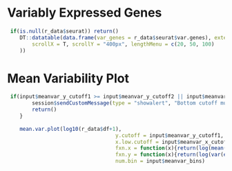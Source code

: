 

# Variably Expressed Genes 

```r
 if(is.null(r_data$seurat)) return()
    DT::datatable(data.frame(var_genes = r_data$seurat$var.genes), extensions = c('Responsive'), options = list(
        scrollX = T, scrollY = "400px", lengthMenu = c(20, 50, 100)
    ))

```

# Mean Variability Plot

```r
 if(input$meanvar_y_cutoff1 >= input$meanvar_y_cutoff2 || input$meanvar_x_cutoff1 >= input$meanvar_x_cutoff2) {
        session$sendCustomMessage(type = "showalert", "Bottom cutoff must be lower than top cutoff.")
        return()
    }
    
    mean.var.plot(log10(r_data$df+1),
                                   y.cutoff = input$meanvar_y_cutoff1, y.high.cutoff = input$meanvar_y_cutoff2, 
                                   x.low.cutoff = input$meanvar_x_cutoff1, x.high.cutoff = input$meanvar_x_cutoff2, 
                                   fxn.x = function(x){return(log(mean(exp(x) - 1) + 1))}, 
                                   fxn.y = function(x){return(log(var(exp(x) - 1)/mean(exp(x) - 1)))}, 
                                   num.bin = input$meanvar_bins)
```

